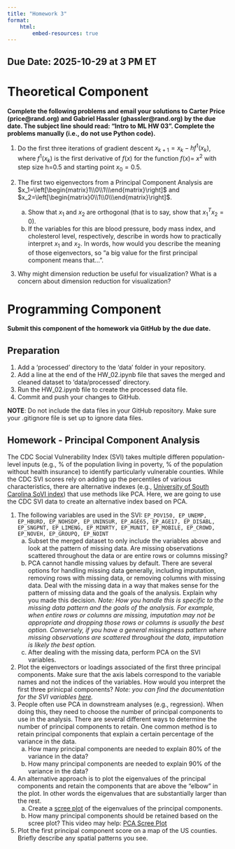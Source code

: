 ```yaml
---
title: "Homework 3"
format:
    html:
        embed-resources: true
---
```



__Due Date:__ 2025-10-29 at 3 PM ET
---


# Theoretical Component

__Complete the following problems and email your solutions to Carter Price (price@rand.org) and Gabriel Hassler (ghassler@rand.org) by the due date. The subject line should read: "Intro to ML HW 03". Complete the problems manually (i.e., do not use Python code).__

1. Do the first three iterations of gradient descent $x_{k+1}=x_k-{hf}^1\left(x_k\right)$, where $f^1\left(x_k\right)$ is the first derivative of $f\left(x\right)$ for the function $f(x)=\ x^2$ with step size h=0.5 and starting point $x_0=0.5$.

1. The first two eigenvectors from a Principal Component Analysis are $x_1=\left[\begin{matrix}1\\0\\1\\\end{matrix}\right]$ and $x_2=\left[\begin{matrix}0\\1\\0\\\end{matrix}\right]$.
    a. Show that $x_1$ and $x_2$ are orthogonal (that is to say, show that $x_1^Tx_2=0$).
    a. If the variables for this are blood pressure, body mass index, and cholesterol level, respectively, describe in words how to practically interpret $x_1$ and $x_2$. In words, how would you describe the meaning of those eigenvectors, so “a big value for the first principal component means that…”.

1. Why might dimension reduction be useful for visualization? What is a concern about dimension reduction for visualization?

# Programming Component

__Submit this component of the homework via GitHub by the due date.__


## Preparation


1. Add a 'processed' directory to the 'data' folder in your repository.
1. Add a line at the end of the HW_02.ipynb file that saves the merged and cleaned dataset to 'data/processed' directory.
1. Run the HW_02.ipynb file to create the processed data file.
1. Commit and push your changes to GitHub.

__NOTE__: Do not include the data files in your GitHub repository. Make sure your .gitignore file is set up to ignore data files.


## Homework - Principal Component Analysis

The CDC Social Vulnerability Index (SVI) takes multiple differen population-level inputs (e.g., % of the population living in poverty, % of the population without health insurance) to identify particularly vulnerable counties.
While the CDC SVI scores rely on adding up the percentiles of various characteristics, there are alternative indexes (e.g., [University of South Carolina SoVI index](https://sc.edu/study/colleges_schools/artsandsciences/centers_and_institutes/hvri/data_and_resources/sovi/index.php)) that use methods like PCA.
Here, we are going to use the CDC SVI data to create an alternative index based on PCA.

1. The following variables are used in the SVI:
`EP_POV150, EP_UNEMP, EP_HBURD, EP_NOHSDP, EP_UNINSUR, EP_AGE65, EP_AGE17, EP_DISABL, EP_SNGPNT, EP_LIMENG, EP_MINRTY, EP_MUNIT, EP_MOBILE, EP_CROWD, EP_NOVEH, EP_GROUPQ, EP_NOINT`
    a. Subset the merged dataset to only include the variables above and look at the pattern of missing data.
    Are missing observations scattered throughout the data or are entire rows or columns missing?
    b. PCA cannot handle missing values by default.
    There are several options for handling missing data generally, including imputation, removing rows with missing data, or removing columns with missing data.
    Deal with the missing data in a way that makes sense for the pattern of missing data and the goals of the analysis. Explain why you made this decision.
    _Note: How you handle this is specific to the missing data pattern and the goals of the analysis.
    For example, when entire rows or columns are missing, imputation may not be appropriate and dropping those rows or columns is usually the best option.
    Conversely, if you have a general missingness pattern where missing observations are scattered throughout the data, imputation is likely the best option._
    a. After dealing with the missing data, perform PCA on the SVI variables.



1. Plot the eigenvectors or loadings associated of the first three principal components.
Make sure that the axis labels correspond to the variable names and not the indices of the variables.
How would you interpret the first three prinicpal components?
_Note: you can find the documentation for the SVI variables [here](https://www.atsdr.cdc.gov/placeandhealth/svi/documentation/SVI_documentation_2022.html)._
1. People often use PCA in downstream analyses (e.g., regression).
When doing this, they need to choose the number of principal components to use in the analysis.
There are several different ways to determine the number of principal components to retain.
One common method is to retain principal components that explain a certain percentage of the variance in the data.
    a. How many principal components are needed to explain 80% of the variance in the data?
    a. How many principal components are needed to explain 90% of the variance in the data?
1. An alternative approach is to plot the eigenvalues of the principal components and retain the components that are above the "elbow" in the plot. In other words the eigenvalues that are substantially larger than the rest.
    a. Create a [scree plot](https://en.wikipedia.org/wiki/Scree_plot) of the eigenvalues of the principal components.
    a. How many principal components should be retained based on the scree plot? This video may help: [PCA Scree Plot](https://youtu.be/vFUvNICWVz4?si=6NbyRcLRGT8L1HzI)
1. Plot the first principal component score on a map of the US counties.
Briefly describe any spatial patterns you see.
<!-- 1. Cross-validation is another method to determine the number of principal components to retain.
This process requires some linear algebra that is beyond the scope of this course.
As such, I have written example [code](https://github.com/gabehassler/PRGS-Intro-to-ML-2024/blob/main/examples/pca_cross_validation.jl) in Julia that demonstrates how to perform cross-validation.
This procedure is a simplified versionof an approach explained in this [blog post](https://alexhwilliams.info/itsneuronalblog/2018/02/26/crossval/).
For the purposes of this assignment, the `pca_cv_error` function is a black box that returns the cross-validation error for a given number of principal components.
_Note: If you use a different programming language, you can use ChatGPT to translate the code to your language of choice._
    a. Compute the cross-validation error for 1 to 17 principal components. If this process is parallelizable, parallelize the code. If setting a random number seed would make this work more reproducible, set a random number seed.
    a. How many principal components should be retained based on the cross-validation error? -->
